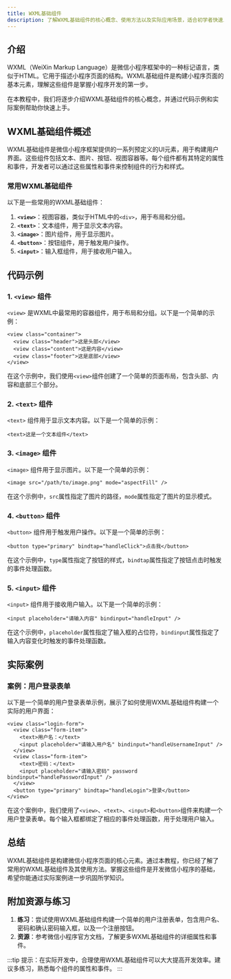 ```yaml
---
title: WXML基础组件
description: 了解WXML基础组件的核心概念、使用方法以及实际应用场景，适合初学者快速上手。
---
```


## 介绍

WXML（WeiXin Markup Language）是微信小程序框架中的一种标记语言，类似于HTML。它用于描述小程序页面的结构。WXML基础组件是构建小程序页面的基本元素，理解这些组件是掌握小程序开发的第一步。

在本教程中，我们将逐步介绍WXML基础组件的核心概念，并通过代码示例和实际案例帮助你快速上手。

## WXML基础组件概述

WXML基础组件是微信小程序框架提供的一系列预定义的UI元素，用于构建用户界面。这些组件包括文本、图片、按钮、视图容器等。每个组件都有其特定的属性和事件，开发者可以通过这些属性和事件来控制组件的行为和样式。

### 常用WXML基础组件

以下是一些常用的WXML基础组件：

1. **`<view>`**：视图容器，类似于HTML中的`<div>`，用于布局和分组。
2. **`<text>`**：文本组件，用于显示文本内容。
3. **`<image>`**：图片组件，用于显示图片。
4. **`<button>`**：按钮组件，用于触发用户操作。
5. **`<input>`**：输入框组件，用于接收用户输入。

## 代码示例

### 1. `<view>` 组件

`<view>` 是WXML中最常用的容器组件，用于布局和分组。以下是一个简单的示例：

```wxml
<view class="container">
  <view class="header">这是头部</view>
  <view class="content">这是内容</view>
  <view class="footer">这是底部</view>
</view>
```

在这个示例中，我们使用`<view>`组件创建了一个简单的页面布局，包含头部、内容和底部三个部分。

### 2. `<text>` 组件

`<text>` 组件用于显示文本内容。以下是一个简单的示例：

```wxml
<text>这是一个文本组件</text>
```

### 3. `<image>` 组件

`<image>` 组件用于显示图片。以下是一个简单的示例：

```wxml
<image src="/path/to/image.png" mode="aspectFill" />
```

在这个示例中，`src`属性指定了图片的路径，`mode`属性指定了图片的显示模式。

### 4. `<button>` 组件

`<button>` 组件用于触发用户操作。以下是一个简单的示例：

```wxml
<button type="primary" bindtap="handleClick">点击我</button>
```

在这个示例中，`type`属性指定了按钮的样式，`bindtap`属性指定了按钮点击时触发的事件处理函数。

### 5. `<input>` 组件

`<input>` 组件用于接收用户输入。以下是一个简单的示例：

```wxml
<input placeholder="请输入内容" bindinput="handleInput" />
```

在这个示例中，`placeholder`属性指定了输入框的占位符，`bindinput`属性指定了输入内容变化时触发的事件处理函数。

## 实际案例

### 案例：用户登录表单

以下是一个简单的用户登录表单示例，展示了如何使用WXML基础组件构建一个实际的用户界面：

```wxml
<view class="login-form">
  <view class="form-item">
    <text>用户名：</text>
    <input placeholder="请输入用户名" bindinput="handleUsernameInput" />
  </view>
  <view class="form-item">
    <text>密码：</text>
    <input placeholder="请输入密码" password bindinput="handlePasswordInput" />
  </view>
  <button type="primary" bindtap="handleLogin">登录</button>
</view>
```

在这个案例中，我们使用了`<view>`、`<text>`、`<input>`和`<button>`组件来构建一个用户登录表单。每个输入框都绑定了相应的事件处理函数，用于处理用户输入。

## 总结

WXML基础组件是构建微信小程序页面的核心元素。通过本教程，你已经了解了常用的WXML基础组件及其使用方法。掌握这些组件是开发微信小程序的基础，希望你能通过实际案例进一步巩固所学知识。

## 附加资源与练习

1. **练习**：尝试使用WXML基础组件构建一个简单的用户注册表单，包含用户名、密码和确认密码输入框，以及一个注册按钮。
2. **资源**：参考微信小程序官方文档，了解更多WXML基础组件的详细属性和事件。

:::tip
提示：在实际开发中，合理使用WXML基础组件可以大大提高开发效率。建议多练习，熟悉每个组件的属性和事件。
:::